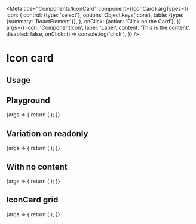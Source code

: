 
<Meta
    title="Components/IconCard"
    component={IconCard}
    argTypes={{
        icon: {
            control: {type: 'select'}, options: Object.keys(Icons),
            table: {type: {summary: 'ReactElement<IconProps>'}},
        },
        onClick: {action: 'Click on the Card'},
    }}
    args={{
        icon: 'ComponentIcon',
        label: 'Label',
        content: 'This is the content',
        disabled: false,
        onClick: () => console.log('click'),
    }}
/>

# Icon card

## Usage



## Playground

<Canvas>
    <Story name="Standard">
        {args => {
            return (
                <IconCardGrid>
                    <IconCard
                        {...args}
                        icon={React.createElement(Icons[args.icon])}
                    />
                </IconCardGrid>
            );
        }}
    </Story>
</Canvas>

<ArgsTable story="Standard" />

## Variation on readonly

<Canvas>
    <Story name="Readonly">
        {args => {
            return (
                <IconCardGrid>
                    <IconCard
                        {...args}
                        icon={React.createElement(Icons[args.icon])}
                        disabled={true}
                    />
                </IconCardGrid>
            );
        }}
    </Story>
</Canvas>

## With no content

<Canvas>
    <Story name="With no content">
        {args => {
            return (
                <IconCardGrid>
                    <IconCard
                        icon={React.createElement(Icons[args.icon])}
                        label={'Label'}
                    />
                </IconCardGrid>
            );
        }}
    </Story>
</Canvas>

## IconCard grid

<Canvas>
    <Story name="IconCard grid">
        {args => {
            return (
                <IconCardGrid>
                    <IconCard
                        icon={React.createElement(Icons[args.icon])}
                        label={'Label'}
                        content={'Content'}
                    />
                    <IconCard
                        icon={React.createElement(Icons[args.icon])}
                        label={'Label Label Label Label Label Label Label Label Label'}
                        content={'Content Content Content Content Content Content Content Content Content Content Content Content Content Content Content Content '}
                    />
                    <IconCard
                        icon={React.createElement(Icons[args.icon])}
                        label={'Label'}
                        content={'Content'}
                    />
                    <IconCard
                        icon={React.createElement(Icons[args.icon])}
                        label={'Label'}
                        content={'Content'}
                    />
                    <IconCard
                        icon={React.createElement(Icons[args.icon])}
                        label={'Label'}
                        content={'Content'}
                    />
                </IconCardGrid>
            );
        }}
    </Story>
</Canvas>
